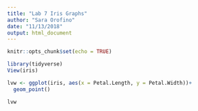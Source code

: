 ```yaml
---
title: "Lab 7 Iris Graphs"
author: "Sara Orofino"
date: "11/13/2018"
output: html_document
---
```


```r
knitr::opts_chunk$set(echo = TRUE)
```

```r
library(tidyverse)
View(iris)
```

```r

lvw <- ggplot(iris, aes(x = Petal.Length, y = Petal.Width))+
  geom_point()

lvw

```

